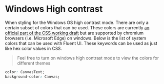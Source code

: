 
<Meta title="Theme/Windows High Contrast" />

# Windows High contrast

When styling for the Windows OS high contrast mode. There are only a certain subset of colors that can be used. These
colors are currently [an official part of the CSS working draft](https://www.w3.org/TR/css-color-4/#css-system-colors)
but are supported by chromium browsers (i.e. Microsoft Edge) on windows. Below is the list of system colors that
can be used with Fluent UI. These keywords can be used as just like hex color values in CSS.

> Feel free to turn on windows high contrast mode to view the colors for different themes

```css
color: CanvasText;
background-color: Canvas;
```

<HighContrastColors />
